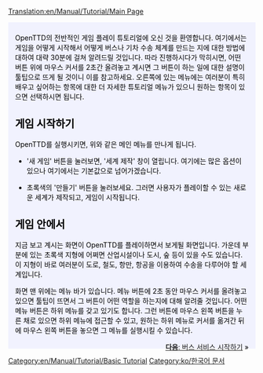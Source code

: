 [[Translation:en/Manual/Tutorial/Main Page]]

{{en/Tabs|5|1
|ko/Manual/Tutorial/Main Page|1. 시작하기<!--
-->|ko/Manual/Tutorial/버스|2. 버스<!--
-->|ko/튜토리얼/기차|3. 기차<!--
-->|ko/튜토리얼/항공기|4. 항공기<!--
-->|ko/튜토리얼/결론|5. 결론}}
<div style="padding:.5em 1em 1em 1em; border-top:none; background-color:#f1f2fe; color:#000;">
{{ko/Manual/Tutorial/튜토리얼}}
OpenTTD의 전반적인 게임 플레이 튜토리얼에 오신 것을 환영합니다. 여기에서는 게임을 어떻게 시작해서 어떻게 버스나 기차 수송 체계를 만드는 지에 대한 방법에 대하여 대략 30분에 걸쳐 알려드릴 것입니다. 따라 진행하시다가 막히시면, 어떤 버튼 위에 마우스 커서를 2초간 올려놓고 계시면 그 버튼이 하는 일에 대한 설명이 툴팁으로 뜨게 될 것이니 이를 참고하세요. 오른쪽에 있는 메뉴에는 여러분이 특히 배우고 싶어하는 항목에 대한 더 자세한 튜토리얼 메뉴가 있으니 원하는 항목이 있으면 선택하시면 됩니다.
==게임 시작하기==
{{en/Phototable|[[File:ko/Manual/Main menu new game.png|메인 메뉴/Ko]]|OpenTTD의 메인 메뉴|center}}
OpenTTD를 실행시키면, 위와 같은 메인 메뉴를 만나게 됩니다. 


*'새 게임' 버튼을 눌러보면, '세계 제작' 창이 열립니다. 여기에는 많은 옵션이 있으나 여기에서는 기본값으로 넘어가겠습니다. 
{{en/Phototable|[[File:ko/Manual/Tutorial/Worldgenerationdialog.png|World Generation dialog]]|세계 제작 창. 상단의 4개의 버튼으로 기후를 선택할 수 있습니다. 이 튜토리얼에서는 모든 값을 기본값으로 두고 시작하겠습니다.|left}}

*초록색의 '만들기' 버튼을 눌러보세요. 그러면 사용자가 플레이할 수 있는 새로운 세계가 제작되고, 게임이 시작됩니다.

==게임 안에서==
{{en/Phototable|[[File:ko/Manual/Tutorial/Aftergamestart.png|새로운 게임을 시작한 직후]]|새로운 게임을 시작한 직후|center}}
지금 보고 계시는 화면이 OpenTTD를 플레이하면서 보게될 화면입니다. 가운데 부분에 있는 초록색 지형에 어쩌면 산업시설이나 도시, 숲 등이 있을 수도 있습니다. 이 지형이 바로 여러분이 도로, 철도, 항만, 항공을 이용하여 수송을 다루어야 할 세계입니다.

화면 맨 위에는 메뉴 바가 있습니다. 메뉴 버튼에 2초 동안 마우스 커서를 올려놓고 있으면 툴팁이 뜨면서 그 버튼이 어떤 역할을 하는지에 대해 알려줄 것입니다. 어떤 메뉴 버튼은 하위 메뉴를 갖고 있기도 합니다. 그런 버튼에 마우스 왼쪽 버튼을 누른 채로 있으면 하위 메뉴에 접근할 수 있고, 원하는 하위 메뉴로 커서를 옮겨간 뒤에 마우스 왼쪽 버튼을 놓으면 그 메뉴를 실행시킬 수 있습니다.
<br style="clear:both;">


<span style="float: right">[[ko/Manual/Tutorial/버스|'''다음''': 버스 서비스 시작하기]] &raquo;</span>
</div>
[[Category:en/Manual/Tutorial/Basic Tutorial]][[Category:ko/한국어 문서]]